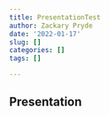 ```yaml
---
title: PresentationTest
author: Zackary Pryde
date: '2022-01-17'
slug: []
categories: []
tags: []

---
```


## Presentation